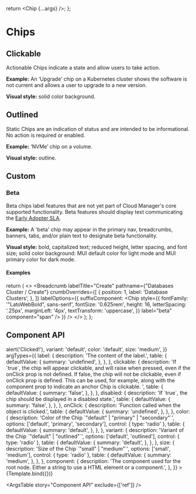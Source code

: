 
<Meta title="Elements/Chips" component={Chip} />

  return <Chip {...args} />;
};

# Chips

<Canvas>
  <Story name="Default">
    <Chip label="Chip" />
  </Story>
</Canvas>

## Clickable

Actionable Chips indicate a state and allow users to take action.

**Example:** An ‘Upgrade’ chip on a Kubernetes cluster shows the software is not current and allows a user to upgrade to a new version.

**Visual style:** solid color background.

<Canvas>
  <Story name="Clickable">
    <Chip label="Upgrade" clickable />
  </Story>
</Canvas>

## Outlined

Static Chips are an indication of status and are intended to be informational.
No action is required or enabled.

**Example:** ‘NVMe’ chip on a volume.

**Visual style:** outline.

<Canvas>
  <Story name="Outlined">
    <Chip label="Chip" variant="outlined" />
  </Story>
</Canvas>

## Custom

<Canvas>
  <Story name="Custom">
    <Chip
      label="NVMe"
      variant="outlined"
      outlineColor="green"
      size="small"
    />
    <Chip
      label="beta"
      style={{
        fontFamily: '"LatoWebBold", sans-serif',
        fontSize: '0.625rem',
        height: 16,
        letterSpacing: '.25px',
        textTransform: 'uppercase',
      }}
    />
  </Story>
</Canvas>

### Beta

Beta chips label features that are not yet part of Cloud Manager's core supported functionality. Beta features should display text communicating the [Early Adopter SLA](https://www.linode.com/legal-eatp/).

**Example:** A 'beta' chip may appear in the primary nav, breadcrumbs, banners, tabs, and/or plain text to designate beta functionality.

**Visual style:** bold, capitalized text; reduced height, letter spacing, and font size; solid color background: MUI default color for light mode and MUI primary color for dark mode.

#### Examples

<Canvas>
  <Story name="Beta">
    <BreadcrumbBetaExample />
  </Story>
</Canvas>

  return (
    <>
      <Breadcrumb
        labelTitle="Create"
        pathname={"Databases Cluster / Create"}
        crumbOverrides={[
          {
            position: 1,
            label: 'Database Clusters',
          },
        ]}
        labelOptions={{
          suffixComponent:
            <Chip style={{
              fontFamily: '"LatoWebBold", sans-serif',
              fontSize: '0.625rem',
              height: 16,
              letterSpacing: '.25px',
              marginLeft: '4px',
              textTransform: 'uppercase',
            }}
            label="beta" component="span" />
        }}
      />
    </>
  );
};

## Component API

<Canvas>
  <Story
    name="Component API"
    args={{
      label: 'Chip',
      clickable: false,
      disabled: false,
      onClick: () => alert('Clicked!'),
      variant: 'default',
      color: 'default',
      size: 'medium',
    }}
    argTypes={{
      label: {
        description: 'The content of the label.',
        table: {
          defaultValue: {
            summary: 'undefined',
          },
        },
      },
      clickable: {
        description:
          'If `true`, the chip will appear clickable, and will raise when pressed, even if the onClick prop is not defined. If false, the chip will not be clickable, even if onClick prop is defined. This can be used, for example, along with the component prop to indicate an anchor Chip is clickable.  ',
        table: {
          defaultValue: {
            summary: 'false',
          },
        },
      },
      disabled: {
        description:
          'If `true`, the chip should be displayed in a disabled state.',
        table: {
          defaultValue: {
            summary: 'false',
          },
        },
      },
      onClick: {
        description: 'Function called when the object is clicked.',
        table: {
          defaultValue: {
            summary: 'undefined',
          },
        },
      },
      color: {
        description: 'Color of the Chip `"default" | "primary" | "secondary"`',
        options: ['default', 'primary', 'secondary'],
        control: { type: 'radio' },
        table: {
          defaultValue: {
            summary: 'default',
          },
        },
      },
      variant: {
        description: 'Variant of the Chip `"default" | "outlined"`',
        options: ['default', 'outlined'],
        control: { type: 'radio' },
        table: {
          defaultValue: {
            summary: 'default',
          },
        },
      },
      size: {
        description: 'Size of the Chip `"small" | "medium"`',
        options: ['small', 'medium'],
        control: { type: 'radio' },
        table: {
          defaultValue: {
            summary: 'medium',
          },
        },
      },
      component: {
        description:
          'The component used for the root node. Either a string to use a HTML element or a component.',
      },
    }}
  >
    {Template.bind({})}
  </Story>
</Canvas>

<ArgsTable story="Component API"  exclude={['ref']} />
